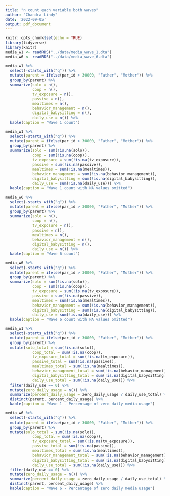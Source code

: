 ```yaml
---
title: "n count each variable both waves"
author: "Chandra Lindy"
date: '2022-09-05'
output: pdf_document
---
```


```r
knitr::opts_chunk$set(echo = TRUE)
library(tidyverse)
library(knitr)
media_w1 <- readRDS("../data/media_wave_1.dta")
media_w6 <- readRDS("../data/media_wave_6.dta")
```


```r
media_w1 %>% 
  select(-starts_with("q")) %>%
  mutate(parent = ifelse(par_id > 30000, "Father", "Mother")) %>%
  group_by(parent) %>% 
  summarize(solo = n(),
            coop = n(),
            tv_exposure = n(),
            passive = n(),
            mealtimes = n(),
            behavior_management = n(),
            digital_babysitting = n(),
            daily_use = n()) %>%
  kable(caption = "Wave 1 count") 
```

```r
media_w1 %>% 
  select(-starts_with("q")) %>%
  mutate(parent = ifelse(par_id > 30000, "Father", "Mother")) %>%
  group_by(parent) %>% 
  summarize(solo = sum(!is.na(solo)),
            coop = sum(!is.na(coop)),
            tv_exposure = sum(!is.na(tv_exposure)),
            passive = sum(!is.na(passive)),
            mealtimes = sum(!is.na(mealtimes)),
            behavior_management = sum(!is.na(behavior_management)),
            digital_babysitting = sum(!is.na(digital_babysitting)),
            daily_use = sum(!is.na(daily_use))) %>%
  kable(caption = "Wave 1 count with NA values omitted") 
```

```r
media_w6 %>% 
  select(-starts_with("q")) %>%
  mutate(parent = ifelse(par_id > 30000, "Father", "Mother")) %>%
  group_by(parent) %>% 
  summarize(solo = n(),
            coop = n(),
            tv_exposure = n(),
            passive = n(),
            mealtimes = n(),
            behavior_management = n(),
            digital_babysitting = n(),
            daily_use = n()) %>%
  kable(caption = "Wave 6 count") 
```

```r
media_w6 %>% 
  select(-starts_with("q")) %>%
  mutate(parent = ifelse(par_id > 30000, "Father", "Mother")) %>%
  group_by(parent) %>% 
  summarize(solo = sum(!is.na(solo)),
            coop = sum(!is.na(coop)),
            tv_exposure = sum(!is.na(tv_exposure)),
            passive = sum(!is.na(passive)),
            mealtimes = sum(!is.na(mealtimes)),
            behavior_management = sum(!is.na(behavior_management)),
            digital_babysitting = sum(!is.na(digital_babysitting)),
            daily_use = sum(!is.na(daily_use))) %>%
  kable(caption = "Wave 6 count with NA values omitted")
```

```r
media_w1 %>% 
  select(-starts_with("q")) %>%
  mutate(parent = ifelse(par_id > 30000, "Father", "Mother")) %>%
  group_by(parent) %>% 
  mutate(solo_total = sum(!is.na(solo)),
            coop_total = sum(!is.na(coop)),
            tv_exposure_total = sum(!is.na(tv_exposure)),
            passive_total = sum(!is.na(passive)),
            mealtimes_total = sum(!is.na(mealtimes)),
            behavior_management_total = sum(!is.na(behavior_management)),
            digital_babysitting_total = sum(!is.na(digital_babysitting)),
            daily_use_total = sum(!is.na(daily_use))) %>%
  filter(daily_use == 0) %>% 
  mutate(zero_daily_usage = n()) %>%
  summarize(percent_daily_usage = zero_daily_usage / daily_use_total) %>% 
  distinct(parent, percent_daily_usage) %>%
  kable(caption = "Wave 1 - Percentage of zero daily media usage")
```

```r
media_w6 %>% 
  select(-starts_with("q")) %>%
  mutate(parent = ifelse(par_id > 30000, "Father", "Mother")) %>%
  group_by(parent) %>% 
  mutate(solo_total = sum(!is.na(solo)),
            coop_total = sum(!is.na(coop)),
            tv_exposure_total = sum(!is.na(tv_exposure)),
            passive_total = sum(!is.na(passive)),
            mealtimes_total = sum(!is.na(mealtimes)),
            behavior_management_total = sum(!is.na(behavior_management)),
            digital_babysitting_total = sum(!is.na(digital_babysitting)),
            daily_use_total = sum(!is.na(daily_use))) %>%
  filter(daily_use == 0) %>% 
  mutate(zero_daily_usage = n()) %>%
  summarize(percent_daily_usage = zero_daily_usage / daily_use_total) %>% 
  distinct(parent, percent_daily_usage) %>%
  kable(caption = "Wave 6 - Percentage of zero daily media usage")
```

